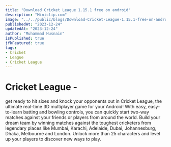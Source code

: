 ```yaml
---
title: "Download Cricket League 1.15.1 free on android"
description: "Miniclip.com"
image: "../../public/blogs/Download-Cricket-League-1.15.1-free-on-android.jpg"
publishedAt: "2023-12-24"
updatedAt: "2023-12-24"
author: "Muhammad Husnain"
isPublished: true
jfkFeatured: true
tags:
- Cricket
- League
- Cricket League
---
```


# **Cricket League -**
get ready to hit sixes and knock your opponents out in Cricket League, the ultimate real-time 3D multiplayer game for your Android! With easy, easy-to-learn batting and bowling controls, you can quickly start two-way matches against your friends or players from around the world. Build your dream team by winning matches against the toughest cricketers from legendary places like Mumbai, Karachi, Adelaide, Dubai, Johannesburg, Dhaka, Melbourne and London. Unlock more than 25 characters and level up your players to discover new ways to play.